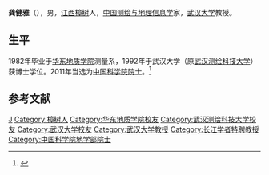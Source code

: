 {{Infobox person
| 姓名 = 龚健雅
| 图像 = 
| 图像替代 = 
| 图像说明 = 
| 出生日期 = 1957年4月
| 出生地 = 江西樟树
| 死亡日期 = <!-- {{Death date and age|YYYY|MM|DD|YYYY|MM|DD}}（死亡在前，出生在后） -->
| 死亡地 = 
| 国籍 = {{PRC}}
| 籍贯 = 
| 别名 = 
| 知名于 = 
| 职业 = [[测绘与地理信息学|测绘与地理信息学]]家
| 母校 = [[东华理工大学|东华理工大学]]（原华东地质学院）
}}

'''龚健雅'''（{{bd|1957年|4月||}}），男，[[江西|江西]][[樟树县|樟树]]人，[[中华人民共和国|中国]][[测绘与地理信息学|测绘与地理信息学]]家，[[武汉大学|武汉大学]]教授。

== 生平 ==
1982年毕业于[[华东地质学院|华东地质学院]]测量系，1992年于武汉大学（原[[武汉测绘科技大学|武汉测绘科技大学]]）获博士学位。2011年当选为[[中国科学院院士|中国科学院院士]]。<ref>{{Cite web |url=http://sourcedb.cas.cn/sourcedb_ad_cas/zw2/ysxx/dxb/ |title=中国科学院学部与院士·院士信息·地学部·龚健雅 |accessdate=2012-03-28 |archive-date=2012-04-26 |archive-url=https://web.archive.org/web/20120426134225/http://sourcedb.cas.cn/sourcedb_ad_cas/zw2/ysxx/dxb/ |dead-url=no }}</ref>

== 参考文献 ==
{{reflist}}

{{中国科学院地学部院士}}
{{第一批“长江学者奖励计划”特聘教授}}

{{Authority control}}
{{DEFAULTSORT:GONG, Jianya}}
[[Category:龚姓|J]]
[[Category:樟树人|Category:樟树人]]
[[Category:华东地质学院校友|Category:华东地质学院校友]]
[[Category:武汉测绘科技大学校友|Category:武汉测绘科技大学校友]]
[[Category:武汉大学校友|Category:武汉大学校友]]
[[Category:武汉大学教授|Category:武汉大学教授]]
[[Category:长江学者特聘教授|Category:长江学者特聘教授]]
[[Category:中国科学院地学部院士|Category:中国科学院地学部院士]]


{{中国科学家小作品}}